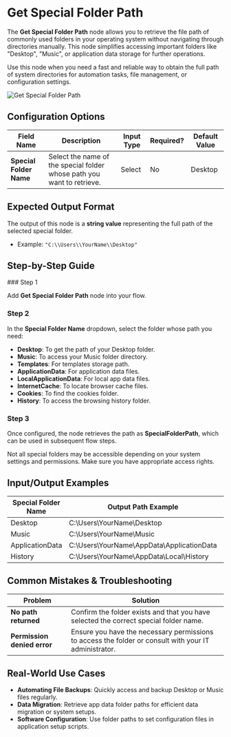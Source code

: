 
# Get Special Folder Path

The **Get Special Folder Path** node allows you to retrieve the file path of commonly used folders in your operating system without navigating through directories manually. This node simplifies accessing important folders like "Desktop", "Music", or application data storage for further operations.

Use this node when you need a fast and reliable way to obtain the full path of system directories for automation tasks, file management, or configuration settings.

![Get Special Folder Path](./get-special-folder-path.png) 

## Configuration Options

| Field Name              | Description                                                            | Input Type | Required? | Default Value |
| ----------------------- | ---------------------------------------------------------------------- | ---------- | --------- | ------------- |
| **Special Folder Name** | Select the name of the special folder whose path you want to retrieve. | Select     | No        | Desktop       |

## Expected Output Format

The output of this node is a **string value** representing the full path of the selected special folder.

- Example: `"C:\\Users\\YourName\\Desktop"`

## Step-by-Step Guide

<Steps>
### Step 1

Add **Get Special Folder Path** node into your flow.

### Step 2

In the **Special Folder Name** dropdown, select the folder whose path you need:

- **Desktop**: To get the path of your Desktop folder.
- **Music**: To access your Music folder directory.
- **Templates**: For templates storage path.
- **ApplicationData**: For application data files.
- **LocalApplicationData**: For local app data files.
- **InternetCache**: To locate browser cache files.
- **Cookies**: To find the cookies folder.
- **History**: To access the browsing history folder.

### Step 3

Once configured, the node retrieves the path as **SpecialFolderPath**, which can be used in subsequent flow steps.

</Steps>

<Callout type="info" title="Tip">
  Not all special folders may be accessible depending on your system settings
  and permissions. Make sure you have appropriate access rights.
</Callout>

## Input/Output Examples

| Special Folder Name | Output Path Example                           | Output Type |
| ------------------- | --------------------------------------------- | ----------- |
| Desktop             | C:\\Users\\YourName\\Desktop                  | String      |
| Music               | C:\\Users\\YourName\\Music                    | String      |
| ApplicationData     | C:\\Users\\YourName\\AppData\\ApplicationData | String      |
| History             | C:\\Users\\YourName\\AppData\\Local\\History  | String      |

## Common Mistakes & Troubleshooting

| Problem                     | Solution                                                                                              |
| --------------------------- | ----------------------------------------------------------------------------------------------------- |
| **No path returned**        | Confirm the folder exists and that you have selected the correct special folder name.                 |
| **Permission denied error** | Ensure you have the necessary permissions to access the folder or consult with your IT administrator. |

## Real-World Use Cases

- **Automating File Backups**: Quickly access and backup Desktop or Music files regularly.
- **Data Migration**: Retrieve app data folder paths for efficient data migration or system setups.
- **Software Configuration**: Use folder paths to set configuration files in application setup scripts.
